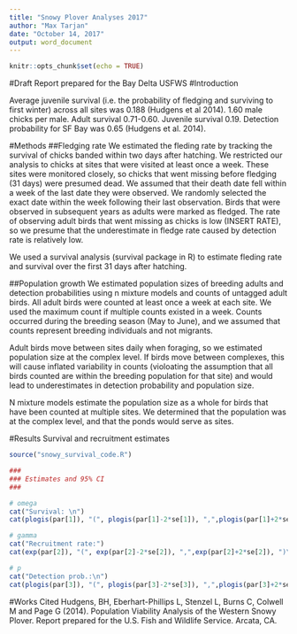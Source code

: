 ```yaml
---
title: "Snowy Plover Analyses 2017"
author: "Max Tarjan"
date: "October 14, 2017"
output: word_document
---
```


```r
knitr::opts_chunk$set(echo = TRUE)
```

#Draft Report prepared for the Bay Delta USFWS
#Introduction

Average juvenile survival (i.e. the probability of fledging and surviving to first winter) across all sites was 0.188 (Hudgens et al 2014). 1.60 male chicks per male. Adult survival 0.71-0.60. Juvenile survival 0.19. Detection probability for SF Bay was 0.65 (Hudgens et al. 2014).

#Methods
##Fledging rate
We estimated the fleding rate by tracking the survival of chicks banded within two days after hatching. We restricted our analysis to chicks at sites that were visited at least once a week. These sites were monitored closely, so chicks that went missing before fledging (31 days) were presumed dead. We assumed that their death date fell within a week of the last date they were observed. We randomly selected the exact date within the week following their last observation. Birds that were observed in subsequent years as adults were marked as fledged. The rate of observing adult birds that went missing as chicks is low (INSERT RATE), so we presume that the underestimate in fledge rate caused by detection rate is relatively low.

We used a survival analysis (survival package in R) to estimate fleding rate and survival over the first 31 days after hatching.

##Population growth
We estimated population sizes of breeding adults and detection probabilities using n mixture models and counts of untagged adult birds. All adult birds were counted at least once a week at each site. We used the maximum count if multiple counts existed in a week. Counts occurred during the breeding season (May to June), and we assumed that counts represent breeding individuals and not migrants.  

Adult birds move between sites daily when foraging, so we estimated population size at the complex level. If birds move between complexes, this will cause inflated variability in counts (violoating the assumption that all birds counted are within the breeding population for that site) and would lead to underestimates in detection probability and population size.

N mixture models estimate the population size as a whole for birds that have been counted at multiple sites. We determined that the population was at the complex level, and that the ponds would serve as sites.


#Results
Survival and recruitment estimates

```r
source("snowy_survival_code.R")

###
### Estimates and 95% CI
###

# omega
cat("Survival: \n")
cat(plogis(par[1]), "(", plogis(par[1]-2*se[1]), ",",plogis(par[1]+2*se[1]), ")\n")

# gamma
cat("Recruitment rate:")
cat(exp(par[2]), "(", exp(par[2]-2*se[2]), ",",exp(par[2]+2*se[2]), ")\n")

# p
cat("Detection prob.:\n")
cat(plogis(par[3]), "(", plogis(par[3]-2*se[3]), ",",plogis(par[3]+2*se[3]), ")\n")
```


#Works Cited
Hudgens, BH, Eberhart-Phillips L, Stenzel L, Burns C, Colwell M and Page G (2014). Population Viability Analysis of the Western Snowy Plover. Report prepared for the U.S. Fish and Wildlife Service. Arcata, CA.